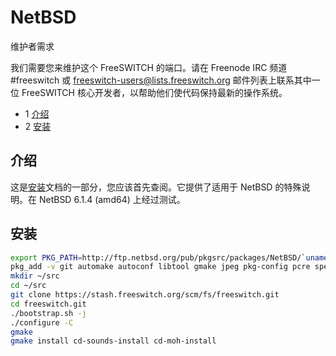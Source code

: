 # NetBSD

 

维护者需求

我们需要您来维护这个 FreeSWITCH 的端口。请在 Freenode IRC 频道 #freeswitch 或 [freeswitch-users@lists.freeswitch.org](mailto:freeswitch-users@lists.freeswitch.org) 邮件列表上联系其中一位 FreeSWITCH 核心开发者，以帮助他们使代码保持最新的操作系统。

* 1 [介绍](#introduction)
* 2 [安装](#installation)

## 介绍

这是[安装](../index.mdx#about)文档的一部分，您应该首先查阅。它提供了适用于 NetBSD 的特殊说明。在 NetBSD 6.1.4 (amd64) 上经过测试。

## 安装

```bash
export PKG_PATH=http://ftp.netbsd.org/pub/pkgsrc/packages/NetBSD/`uname -m`/`uname -r`/All/
pkg_add -v git automake autoconf libtool gmake jpeg pkg-config pcre speex openssl ncurses sqlite3 ldns
mkdir ~/src
cd ~/src
git clone https://stash.freeswitch.org/scm/fs/freeswitch.git
cd freeswitch.git
./bootstrap.sh -j
./configure -C
gmake
gmake install cd-sounds-install cd-moh-install
```